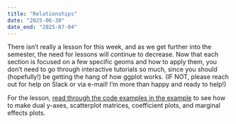 ```yaml
---
title: "Relationships"
date: "2025-06-30"
date_end: "2025-07-04"
---
```


There isn't really a lesson for this week, and as we get further into the semester, the need for lessons will continue to decrease. Now that each section is focused on a few specific geoms and how to apply them, you don't need to go through interactive tutorials so much, since you should (hopefully!) be getting the hang of how ggplot works. (IF NOT, please reach out for help on Slack or via e-mail! I'm more than happy and ready to help!)

For the lesson, [read through the code examples in the example](/example/07-example.qmd) to see how to make dual y-axes, scatterplot matrices, coefficient plots, and marginal effects plots.
